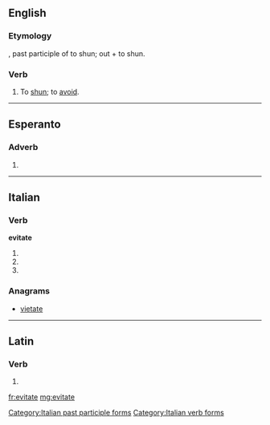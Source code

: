 ==English==

===Etymology===
{{etyl|la|en}} {{lena}} {{term|evitatus}}, past participle of {{term|evitare}} to shun; {{term|e}} out + {{term|vitare}} to shun.

===Verb===
{{en-verb|evitat|ed}}

# {{obsolete}} To [[shun]]; to [[avoid]].
#: {{rfquotek|Shakespeare}}

{{Webster 1913}}

----

==Esperanto==

===Adverb===
{{head|eo}}

# {{eo-form of|evit|ate}}

----

==Italian==

===Verb===
'''evitate'''

# {{conjugation of|evitare||2|p|pres|ind|lang=it}}
# {{conjugation of|evitare||2|p|imp|lang=it}}
# {{form of|[[feminine|Feminine]] plural|evitato}}

===Anagrams===
* [[vietate#Italian|vietate]]

[[Category:Italian past participle forms]]
[[Category:Italian verb forms]]

----

==Latin==

===Verb===
{{la-verb-form|ēvītāte}}

# {{conjugation of|evito|ēvītō|2|p|pres|act|imp|lang=la}}

[[fr:evitate]]
[[mg:evitate]]